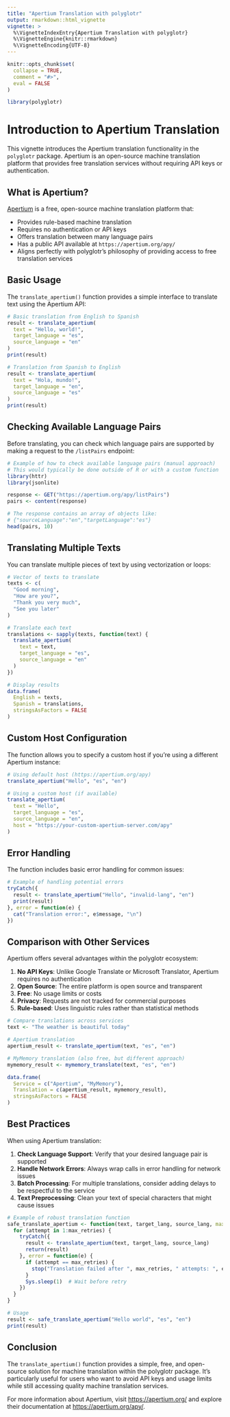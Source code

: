 ```yaml
---
title: "Apertium Translation with polyglotr"
output: rmarkdown::html_vignette
vignette: >
  %\VignetteIndexEntry{Apertium Translation with polyglotr}
  %\VignetteEngine{knitr::rmarkdown}
  %\VignetteEncoding{UTF-8}
---
```


```r
knitr::opts_chunk$set(
  collapse = TRUE,
  comment = "#>",
  eval = FALSE
)
```

```r
library(polyglotr)
```

# Introduction to Apertium Translation

This vignette introduces the Apertium translation functionality in the `polyglotr` package. Apertium is an open-source machine translation platform that provides free translation services without requiring API keys or authentication.

## What is Apertium?

[Apertium](https://apertium.org/) is a free, open-source machine translation platform that:

- Provides rule-based machine translation
- Requires no authentication or API keys
- Offers translation between many language pairs
- Has a public API available at `https://apertium.org/apy/`
- Aligns perfectly with polyglotr's philosophy of providing access to free translation services

## Basic Usage

The `translate_apertium()` function provides a simple interface to translate text using the Apertium API:

```r
# Basic translation from English to Spanish
result <- translate_apertium(
  text = "Hello, world!", 
  target_language = "es", 
  source_language = "en"
)
print(result)

# Translation from Spanish to English
result <- translate_apertium(
  text = "Hola, mundo!", 
  target_language = "en", 
  source_language = "es"
)
print(result)
```

## Checking Available Language Pairs

Before translating, you can check which language pairs are supported by making a request to the `/listPairs` endpoint:

```r
# Example of how to check available language pairs (manual approach)
# This would typically be done outside of R or with a custom function
library(httr)
library(jsonlite)

response <- GET("https://apertium.org/apy/listPairs")
pairs <- content(response)

# The response contains an array of objects like:
# {"sourceLanguage":"en","targetLanguage":"es"}
head(pairs, 10)
```

## Translating Multiple Texts

You can translate multiple pieces of text by using vectorization or loops:

```r
# Vector of texts to translate
texts <- c(
  "Good morning", 
  "How are you?", 
  "Thank you very much",
  "See you later"
)

# Translate each text
translations <- sapply(texts, function(text) {
  translate_apertium(
    text = text,
    target_language = "es",
    source_language = "en"
  )
})

# Display results
data.frame(
  English = texts,
  Spanish = translations,
  stringsAsFactors = FALSE
)
```

## Custom Host Configuration

The function allows you to specify a custom host if you're using a different Apertium instance:

```r
# Using default host (https://apertium.org/apy)
translate_apertium("Hello", "es", "en")

# Using a custom host (if available)
translate_apertium(
  text = "Hello", 
  target_language = "es", 
  source_language = "en",
  host = "https://your-custom-apertium-server.com/apy"
)
```

## Error Handling

The function includes basic error handling for common issues:

```r
# Example of handling potential errors
tryCatch({
  result <- translate_apertium("Hello", "invalid-lang", "en")
  print(result)
}, error = function(e) {
  cat("Translation error:", e$message, "\n")
})
```

## Comparison with Other Services

Apertium offers several advantages within the polyglotr ecosystem:

1. **No API Keys**: Unlike Google Translate or Microsoft Translator, Apertium requires no authentication
2. **Open Source**: The entire platform is open source and transparent
3. **Free**: No usage limits or costs
4. **Privacy**: Requests are not tracked for commercial purposes
5. **Rule-based**: Uses linguistic rules rather than statistical methods

```r
# Compare translations across services
text <- "The weather is beautiful today"

# Apertium translation
apertium_result <- translate_apertium(text, "es", "en")

# MyMemory translation (also free, but different approach)
mymemory_result <- mymemory_translate(text, "es", "en")

data.frame(
  Service = c("Apertium", "MyMemory"),
  Translation = c(apertium_result, mymemory_result),
  stringsAsFactors = FALSE
)
```

## Best Practices

When using Apertium translation:

1. **Check Language Support**: Verify that your desired language pair is supported
2. **Handle Network Errors**: Always wrap calls in error handling for network issues
3. **Batch Processing**: For multiple translations, consider adding delays to be respectful to the service
4. **Text Preprocessing**: Clean your text of special characters that might cause issues

```r
# Example of robust translation function
safe_translate_apertium <- function(text, target_lang, source_lang, max_retries = 3) {
  for (attempt in 1:max_retries) {
    tryCatch({
      result <- translate_apertium(text, target_lang, source_lang)
      return(result)
    }, error = function(e) {
      if (attempt == max_retries) {
        stop("Translation failed after ", max_retries, " attempts: ", e$message)
      }
      Sys.sleep(1)  # Wait before retry
    })
  }
}

# Usage
result <- safe_translate_apertium("Hello world", "es", "en")
print(result)
```

## Conclusion

The `translate_apertium()` function provides a simple, free, and open-source solution for machine translation within the polyglotr package. It's particularly useful for users who want to avoid API keys and usage limits while still accessing quality machine translation services.

For more information about Apertium, visit [https://apertium.org/](https://apertium.org/) and explore their documentation at [https://apertium.org/apy/](https://apertium.org/apy/).